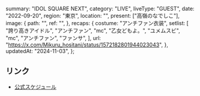   summary: "IDOL SQUARE NEXT",
  category: "LIVE",
  liveType: "GUEST",
  date: "2022-09-20",
  region: "東京",
  location: "",
  present: ["高嶺のなでしこ"],
  image: {
    path: "",
    ref: "",
  },
  recaps: {
    costume: "アンチファン衣装",
    setlist: [
      "誇り高きアイドル",
      "アンチファン",
      "mc",
      "乙女どもよ。",
      "ユメムスビ",
      "mc",
      "アンチファン",
      "ファンサ",
    ],
    url: "https://x.com/Mikuru_hositani/status/1572182801944023043",
  },
  updatedAt: "2024-11-03",
};

## リンク

- [公式スケジュール](https://takanenonadeshiko.jp/?p=442)
